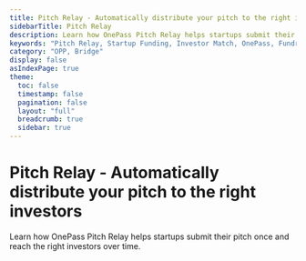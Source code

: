 ```yaml
---
title: Pitch Relay - Automatically distribute your pitch to the right investors
sidebarTitle: Pitch Relay
description: Learn how OnePass Pitch Relay helps startups submit their pitch once and reach the right investors over time.
keywords: "Pitch Relay, Startup Funding, Investor Match, OnePass, Fundraising"
category: "OPP, Bridge"
display: false
asIndexPage: true
theme:
  toc: false
  timestamp: false
  pagination: false
  layout: "full"
  breadcrumb: true
  sidebar: true
---
```



# <BookText className="inline " /> Pitch Relay - Automatically distribute your pitch to the right investors

Learn how OnePass Pitch Relay helps startups submit their pitch once and reach the right investors over time.

<ArticlesCardsList route="/guides/pitch-relay-startups"/>
